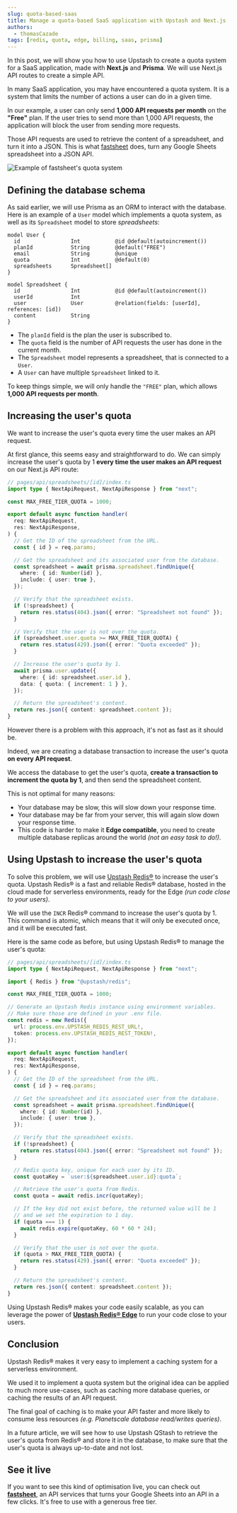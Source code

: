 ```yaml
---
slug: quota-based-saas
title: Manage a quota-based SaaS application with Upstash and Next.js
authors:
  - thomasCazade
tags: [redis, quota, edge, billing, saas, prisma]
---
```


In this post, we will show you how to use Upstash to create a quota system for a SaaS application, made with **Next.js** and **Prisma**. We will use Next.js API routes to create a simple API.

In many SaaS application, you may have encountered a quota system. It is a system that limits the number of actions a user can do in a given time.

In our example, a user can only send **1,000 API requests per month** on the **"Free"** plan. If the user tries to send more than 1,000 API requests, the application will block the user from sending more requests.

Those API requests are used to retrieve the content of a spreadsheet, and turn it into a JSON. This is what [fastsheet](https://fastsheet.co) does, turn any Google Sheets spreadsheet into a JSON API.

![Example of fastsheet's quota system](/blog/saas-quota-fastsheet/fastsheet-quota.png)

## Defining the database schema

As said earlier, we will use Prisma as an ORM to interact with the database. Here is an example of a `User` model which implements a quota system, as well as its `Spreadsheet` model to store _spreadsheets_:

```
model User {
  id                Int           @id @default(autoincrement())
  planId            String        @default("FREE")
  email             String        @unique
  quota             Int           @default(0)
  spreadsheets      Spreadsheet[]
}

model Spreadsheet {
  id                Int           @id @default(autoincrement())
  userId            Int
  user              User          @relation(fields: [userId], references: [id])
  content           String
}
```

- The `planId` field is the plan the user is subscribed to.
- The `quota` field is the number of API requests the user has done in the current month.
- The `Spreadsheet` model represents a spreadsheet, that is connected to a `User`.
- A `User` can have multiple `Spreadsheet` linked to it.

To keep things simple, we will only handle the `"FREE"` plan, which allows **1,000 API requests per month**.

## Increasing the user's quota

We want to increase the user's quota every time the user makes an API request.

At first glance, this seems easy and straightforward to do. We can simply increase the user's quota by 1 **every time the user makes an API request** on our Next.js API route:

```ts
// pages/api/spreadsheets/[id]/index.ts
import type { NextApiRequest, NextApiResponse } from "next";

const MAX_FREE_TIER_QUOTA = 1000;

export default async function handler(
  req: NextApiRequest,
  res: NextApiResponse,
) {
  // Get the ID of the spreadsheet from the URL.
  const { id } = req.params;

  // Get the spreadsheet and its associated user from the database.
  const spreadsheet = await prisma.spreadsheet.findUnique({
    where: { id: Number(id) },
    include: { user: true },
  });

  // Verify that the spreadsheet exists.
  if (!spreadsheet) {
    return res.status(404).json({ error: "Spreadsheet not found" });
  }

  // Verify that the user is not over the quota.
  if (spreadsheet.user.quota >= MAX_FREE_TIER_QUOTA) {
    return res.status(429).json({ error: "Quota exceeded" });
  }

  // Increase the user's quota by 1.
  await prisma.user.update({
    where: { id: spreadsheet.user.id },
    data: { quota: { increment: 1 } },
  });

  // Return the spreadsheet's content.
  return res.json({ content: spreadsheet.content });
}
```

However there is a problem with this approach, it's not as fast as it should be.

Indeed, we are creating a database transaction to increase the user's quota **on every API request**.

We access the database to get the user's quota, **create a transaction to increment the quota by 1**, and then send the spreadsheet content.

This is not optimal for many reasons:

- Your database may be slow, this will slow down your response time.
- Your database may be far from your server, this will again slow down your response time.
- This code is harder to make it **Edge compatible**, you need to create multiple database replicas around the world _(not an easy task to do!)_.

## Using Upstash to increase the user's quota

To solve this problem, we will use [Upstash Redis®](https://upstash.com/) to increase the user's quota. Upstash Redis® is a fast and reliable Redis® database, hosted in the cloud made for serverless environments, ready for the Edge _(run code close to your users)_.

We will use the `INCR` Redis® command to increase the user's quota by 1. This command is atomic, which means that it will only be executed once, and it will be executed fast.

Here is the same code as before, but using Upstash Redis® to manage the user's quota:

```ts
// pages/api/spreadsheets/[id]/index.ts
import type { NextApiRequest, NextApiResponse } from "next";

import { Redis } from "@upstash/redis";

const MAX_FREE_TIER_QUOTA = 1000;

// Generate an Upstash Redis instance using environment variables.
// Make sure those are defined in your .env file.
const redis = new Redis({
  url: process.env.UPSTASH_REDIS_REST_URL!,
  token: process.env.UPSTASH_REDIS_REST_TOKEN!,
});

export default async function handler(
  req: NextApiRequest,
  res: NextApiResponse,
) {
  // Get the ID of the spreadsheet from the URL.
  const { id } = req.params;

  // Get the spreadsheet and its associated user from the database.
  const spreadsheet = await prisma.spreadsheet.findUnique({
    where: { id: Number(id) },
    include: { user: true },
  });

  // Verify that the spreadsheet exists.
  if (!spreadsheet) {
    return res.status(404).json({ error: "Spreadsheet not found" });
  }

  // Redis quota key, unique for each user by its ID.
  const quotaKey = `user:${spreadsheet.user.id}:quota`;

  // Retrieve the user's quota from Redis.
  const quota = await redis.incr(quotaKey);

  // If the key did not exist before, the returned value will be 1
  // and we set the expiration to 1 day.
  if (quota === 1) {
    await redis.expire(quotaKey, 60 * 60 * 24);
  }

  // Verify that the user is not over the quota.
  if (quota > MAX_FREE_TIER_QUOTA) {
    return res.status(429).json({ error: "Quota exceeded" });
  }

  // Return the spreadsheet's content.
  return res.json({ content: spreadsheet.content });
}
```

Using Upstash Redis® makes your code easily scalable, as you can leverage the power of [**Upstash Redis® Edge**](https://upstash.com/blog/global-2) to run your code close to your users.

## Conclusion

Upstash Redis® makes it very easy to implement a caching system for a serverless environment.

We used it to implement a quota system but the original idea can be applied to much more use-cases, such as caching more database queries, or caching the results of an API request.

The final goal of caching is to make your API faster and more likely to consume less resources _(e.g. Planetscale database read/writes queries)_.

In a future article, we will see how to use Upstash QStash to retrieve the user's quota from Redis® and store it in the database, to make sure that the user's quota is always up-to-date and not lost.

## See it live

If you want to see this kind of optimisation live, you can check out [**fastsheet**](https://fastsheet.co?rel=upstash), an API services that turns your Google Sheets into an API in a few clicks. It's free to use with a generous free tier.

